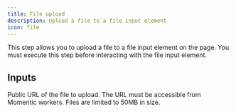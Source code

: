 ```yaml
---
title: File upload
description: Upload a file to a file input element
icon: file
---
```


This step allows you to upload a file to a file input element on the page. You must execute this step before interacting with the file input element.

## Inputs

<ResponseField name="file url" type="string" required>
  Public URL of the file to upload. The URL must be accessible from Momentic
  workers. Files are limited to 50MB in size.
</ResponseField>
